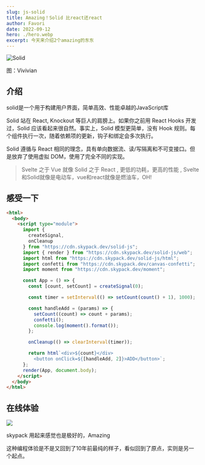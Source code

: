```yaml
---
slug: js-solid
title: Amazing！Solid 比react还react
author: Favori
date: 2022-09-12
hero: ./hero.webp
excerpt: 今天来介绍2个amazing的东东
---
```


![Solid](./hero.webp)


<div className={'img-desc'}>图：Vivivian</div>


## 介绍
solid是一个用于构建用户界面，简单高效、性能卓越的JavaScript库

Solid 站在 React, Knockout 等巨人的肩膀上。如果你之前用 React Hooks 开发过，Solid 应该看起来很自然。事实上，Solid 模型更简单，没有 Hook 规则。每个组件执行一次，随着依赖项的更新，钩子和绑定会多次执行。

Solid 遵循与 React 相同的理念，具有单向数据流、读/写隔离和不可变接口。但是放弃了使用虚拟 DOM，使用了完全不同的实现。

> Svelte 之于 Vue 就像 Solid 之于 React ,
>  更低的功耗，更高的性能 ,
> Svelte和Solid就像是电动车，vue和react就像是燃油车，OH!

## 感受一下

```html
<html>
  <body>
    <script type="module">
      import {
        createSignal,
        onCleanup
      } from "https://cdn.skypack.dev/solid-js";
      import { render } from "https://cdn.skypack.dev/solid-js/web";
      import html from "https://cdn.skypack.dev/solid-js/html";
      import confetti from "https://cdn.skypack.dev/canvas-confetti";
      import moment from "https://cdn.skypack.dev/moment";

      const App = () => {
        const [count, setCount] = createSignal(0);

        const timer = setInterval(() => setCount(count() + 1), 1000);

        const handleAdd = (params) => {
          setCount((count) => count + params);
          confetti();
          console.log(moment().format());
        };

        onCleanup(() => clearInterval(timer));

        return html`<div>${count}</div>
          <button onClick=${[handleAdd, 2]}>ADD</button>`;
      };
      render(App, document.body);
    </script>
  </body>
</html>

```

## 在线体验
<div className="art-container">
  <a href="https://codesandbox.io/s/solid-njjr9h?file=/index.html:0-944" target="_blank" > <img src="https://codesandbox.io/static/img/play-codesandbox.svg"/>
  </a>
</div>



skypack 用起来感觉也是极好的，Amazing

这种编程体验是不是又回到了10年前最纯的样子，看似回到了原点，实则是另一个起点。